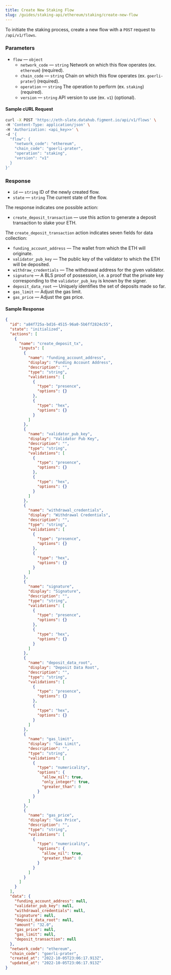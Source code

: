 ```yaml
---
title: Create New Staking Flow
slug: /guides/staking-api/ethereum/staking/create-new-flow
---
```


To initiate the staking process, create a new flow with a `POST` request to `/api/v1/flows`.

### Parameters

- `flow` &mdash; `object`
  - `network_code` &mdash; `string` Network on which this flow operates (ex. `ethereum`) (required).
  - `chain_code` &mdash; `string` Chain on which this flow operates (ex. `goerli-prater`) (required).
  - `operation` &mdash; `string` The operation to perform (ex. `staking`) (required).
  - `version` &mdash; `string` API version to use (ex. `v1`) (optional).

#### Sample cURL Request

```bash {5-10}
curl -X POST 'https://eth-slate.datahub.figment.io/api/v1/flows' \
-H 'Content-Type: application/json' \
-H 'Authorization: <api_key>>' \
-d '{
  "flow": {
    "network_code": "ethereum",
    "chain_code": "goerli-prater",
    "operation": "staking",
    "version": "v1"
  }
}'
```

### Response

- `id` &mdash; `string` ID of the newly created flow.
- `state` &mdash; `string` The current state of the flow.

The response indicates one possible action:

- `create_deposit_transaction` &mdash; use this action to generate a deposit transaction to stake your ETH.

The `create_deposit_transaction` action indicates seven fields for data collection:

- `funding_account_address` &mdash; The wallet from which the ETH will originate.
- `validator_pub_key` &mdash; The public key of the validator to which the ETH will be deposited.
- `withdraw_credentials` &mdash; The withdrawal address for the given validator.
- `signature` &mdash; A BLS proof of possession, i.e. a proof that the private key corresponding to the `validator_pub_key` is known by the signer.
- `deposit_data_root` &mdash; Uniquely identifies the set of deposits made so far.
- `gas_limit` &mdash; Adjust the gas limit.
- `gas_price` &mdash; Adjust the gas price.

#### Sample Response

```json {2-3,6,9,25,41,57,73,89,105}
{
  "id": "a84f725a-bd16-4515-96a0-5b6ff2824c55",
  "state": "initialized",
  "actions": [
    {
      "name": "create_deposit_tx",
      "inputs": [
        {
          "name": "funding_account_address",
          "display": "Funding Account Address",
          "description": "",
          "type": "string",
          "validations": [
            {
              "type": "presence",
              "options": {}
            },
            {
              "type": "hex",
              "options": {}
            }
          ]
        },
        {
          "name": "validator_pub_key",
          "display": "Validator Pub Key",
          "description": "",
          "type": "string",
          "validations": [
            {
              "type": "presence",
              "options": {}
            },
            {
              "type": "hex",
              "options": {}
            }
          ]
        },
        {
          "name": "withdrawal_credentials",
          "display": "Withdrawal Credentials",
          "description": "",
          "type": "string",
          "validations": [
            {
              "type": "presence",
              "options": {}
            },
            {
              "type": "hex",
              "options": {}
            }
          ]
        },
        {
          "name": "signature",
          "display": "Signature",
          "description": "",
          "type": "string",
          "validations": [
            {
              "type": "presence",
              "options": {}
            },
            {
              "type": "hex",
              "options": {}
            }
          ]
        },
        {
          "name": "deposit_data_root",
          "display": "Deposit Data Root",
          "description": "",
          "type": "string",
          "validations": [
            {
              "type": "presence",
              "options": {}
            },
            {
              "type": "hex",
              "options": {}
            }
          ]
        },
        {
          "name": "gas_limit",
          "display": "Gas Limit",
          "description": "",
          "type": "string",
          "validations": [
            {
              "type": "numericality",
              "options": {
                "allow_nil": true,
                "only_integer": true,
                "greater_than": 0
              }
            }
          ]
        },
        {
          "name": "gas_price",
          "display": "Gas Price",
          "description": "",
          "type": "string",
          "validations": [
            {
              "type": "numericality",
              "options": {
                "allow_nil": true,
                "greater_than": 0
              }
            }
          ]
        }
      ]
    }
  ],
  "data": {
    "funding_account_address": null,
    "validator_pub_key": null,
    "withdrawal_credentials": null,
    "signature": null,
    "deposit_data_root": null,
    "amount": "32.0",
    "gas_price": null,
    "gas_limit": null,
    "deposit_transaction": null
  },
  "network_code": "ethereum",
  "chain_code": "goerli-prater",
  "created_at": "2022-10-05T23:06:17.913Z",
  "updated_at": "2022-10-05T23:06:17.913Z"
}
```
